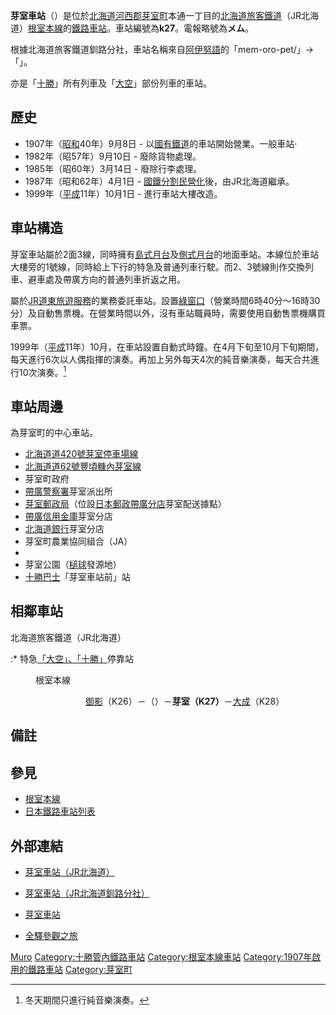 {{Unreferenced|time=2020-01-20T01:34:04+00:00}}
{{noteTA
|T=zh-tw:芽室車站;zh-hk:芽室站;
|1=zh-tw:芽室車站;zh-hk:芽室站;
|2=zh-tw:御影車站;zh-hk:御影站;
|3=zh-tw:大成車站;zh-hk:大成站;
}}
{{日本車站資訊
|公司色 = #2cb431
|文字色 = 
|站名 = 芽室車站
|圖片 = JR Memuro sta 001.jpg
|pxl = 240px
|圖片說明 = 站房
|日文原名 = 芽室
|平假名 = めむろ
|羅馬拼音 = Memuro
|副站名 = 
|前一站 = K26 [[御影車站_(北海道)|御影]]
|前一站距離 = 10.6
|後一站距離 = 2.1
|後一站 = [[大成車站_(北海道)|大成]] K28
|電報略號 = メム
|車站編號 = {{車站編號c|#8cc63e|K27}}
|停站路線數 = 
|所屬公司 = [[北海道旅客鐵道|北海道旅客鐵道]]（JR北海道）
|所屬路線 = {{color|#8cc63e|■}}[[根室本線|根室本線]]
|距離 = 166.5
|起點站 = [[瀧川車站|瀧川]]
|所在地 = [[北海道|北海道]][[河西郡|河西郡]][[芽室町|芽室町]]本通一丁目
|車站構造 = 地面車站
|月台配置 = 2面3線
|啟用年月日 = 1907年（[[明治|明治]]40年）9月8日
|廢站年月日 = 
|乘客人數 = 376
|上下車人次 = 
|統計年度 = 2012年
|轉車 = 
|備註 = 業務委託車站<br/>設有[[綠窗口|綠窗口]]
|全寬備註 = 
}}

'''芽室車站'''（{{jpn|j=芽室駅|hg=めむろえき|rm=Memuro eki|f=y}}）是位於[[北海道|北海道]][[河西郡|河西郡]][[芽室町|芽室町]]本通一丁目的[[北海道旅客鐵道|北海道旅客鐵道]]（JR北海道）[[根室本線|根室本線]]的[[鐵路車站|鐵路車站]]。車站編號為'''k27'''。電報略號為'''メム'''。

根據北海道旅客鐵道釧路分社，車站名稱來自[[阿伊努語|阿伊努語]]的「mem-oro-pet/{{lang|ja|メム・オロ・ペッ}}」→「{{lang|ja|メモロベッ}}」。

亦是「[[大空號列車|十勝]]」所有列車及「[[大空號列車|大空]]」部份列車的車站。

== 歷史 ==
* 1907年（[[昭和|昭和]]40年）9月8日 - 以[[日本國有鐵道|國有鐵道]]的車站開始營業。一般車站‧
* 1982年（昭57年）9月10日 - 廢除貨物處理。
* 1985年（昭60年）3月14日 - 廢除行李處理。
* 1987年（昭和62年）4月1日 - [[國鐵分割民營化|國鐵分割民營化]]後，由JR北海道繼承。
* 1999年（[[平成|平成]]11年）10月1日 - 進行車站大樓改造。

== 車站構造 ==
芽室車站屬於2面3線，同時擁有[[島式月台|島式月台]]及[[側式月台|側式月台]]的地面車站。本線位於車站大樓旁的1號線，同時給上下行的特急及普通列車行駛。而2、3號線則作交換列車、避車處及帶廣方向的普通列車折返之用。

屬於[[JR道東旅遊服務|JR道東旅遊服務]]的業務委託車站。設置[[綠窗口|綠窗口]]（營業時間6時40分～16時30分）及自動售票機。在營業時間以外，沒有車站職員時，需要使用自動售票機購買車票。

1999年（[[平成|平成]]11年）10月，在車站設置自動式時鐘。在4月下旬至10月下旬期間，每天進行6次以人偶指揮的演奏。再加上另外每天4次的純音樂演奏，每天合共進行10次演奏。<ref>冬天期間只進行純音樂演奏。</ref>

== 車站周邊 ==
為芽室町的中心車站。
* [[北海道道420號芽室停車場線|北海道道420號芽室停車場線]]
* [[北海道道62號豐頃糠內芽室線|北海道道62號豐頃糠內芽室線]]
* 芽室町政府
* [[帶廣警察署|帶廣警察署]]芽室派出所
* [[芽室郵政局|芽室郵政局]]（位設[[日本郵政|日本郵政]][[帶廣郵政局|帶廣分店]]芽室配送據點）
* [[帶廣信用金庫|帶廣信用金庫]]芽室分店
* [[北海道銀行|北海道銀行]]芽室分店
* 芽室町農業協同組合（JA{{lang|ja|めむろ}}）
* {{lang|ja|めむろーど}}
* 芽室公園（[[槌球|槌球]]發源地）
* [[十勝巴士|十勝巴士]]「芽室車站前」站

== 相鄰車站 ==
; 北海道旅客鐵道（JR北海道）
:* 特急[[大空號列車|「大空」、「十勝」]]停靠站
: {{color|#8cc63e|■}}根室本線
::: [[御影站_(北海道)|御影]]（K26）－（{{link-ja|上芽室信號場|上芽室信号場}}）－'''芽室（K27）'''－[[大成站_(北海道)|大成]]（K28）

== 備註 ==
{{Reflist}}

== 參見 ==
* [[根室本線|根室本線]]
* [[日本鐵路車站列表|日本鐵路車站列表]]

== 外部連結 ==
* {{ja}}[http://www.jrhokkaido.co.jp/network/barrier/094/memuro.html 芽室車站（JR北海道）] {{Wayback|url=http://www.jrhokkaido.co.jp/network/barrier/094/memuro.html |date=20170313191458 }}
* {{ja}}[https://web.archive.org/web/20100814223054/http://www.jrkushiro.jp/eki/nemuro_h/memuro.html 芽室車站（JR北海道釧路分社）]
* {{ja}}[http://www.mapion.co.jp/station/ST20571/ 芽室車站] {{Wayback|url=http://www.mapion.co.jp/station/ST20571/ |date=20160405144014 }}
* {{ja}}[http://www.tsuchibuta.com/jr-hokkaido/nemuroline/22memuro/22memuro.htm 全驛參觀之旅] {{Wayback|url=http://www.tsuchibuta.com/jr-hokkaido/nemuroline/22memuro/22memuro.htm |date=20160827121852 }}

{{根室本線2}}
{{DEFAULTSORT:Memuro}}
[[Category:日本鐵路車站_Me|Muro]]
[[Category:十勝管內鐵路車站|Category:十勝管內鐵路車站]]
[[Category:根室本線車站|Category:根室本線車站]]
[[Category:1907年啟用的鐵路車站|Category:1907年啟用的鐵路車站]]
[[Category:芽室町|Category:芽室町]]